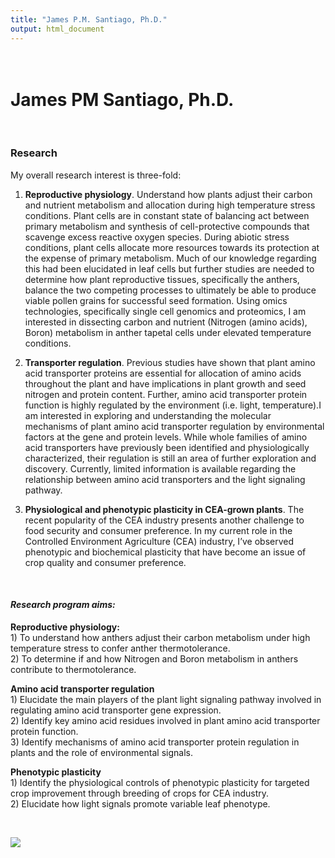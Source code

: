 ```yaml
---
title: "James P.M. Santiago, Ph.D."
output: html_document
---
```


<style type="text/css">
.title {
  display: none;
}

#getting-started img {
  margin-right: 100px;
}

</style>

<div class="row" style="padding-top: 20px;">
<div class="col-sm-50">

# **James PM Santiago, Ph.D.** 

<br>

### **Research**
My overall research interest is three-fold:

1) **Reproductive physiology**. Understand how plants adjust their carbon and nutrient metabolism and allocation during high temperature stress conditions. Plant cells are in constant state of balancing act between primary metabolism and synthesis of cell-protective compounds that scavenge excess reactive oxygen species. During abiotic stress conditions, plant cells allocate more resources towards its protection at the expense of primary metabolism. Much of our knowledge regarding this had been elucidated in leaf cells but further studies are needed to determine how plant reproductive tissues, specifically the anthers, balance the two competing processes to ultimately be able to produce viable pollen grains for successful seed formation. Using omics technologies, specifically single cell genomics and proteomics, I am interested in dissecting carbon and nutrient (Nitrogen (amino acids), Boron) metabolism in anther tapetal cells under elevated temperature conditions.

2) **Transporter regulation**. Previous studies have shown that plant amino acid transporter proteins are essential for allocation of amino acids throughout the plant and have implications in plant growth and seed nitrogen and protein content. Further, amino acid transporter protein function is highly regulated by the environment (i.e. light, temperature).I am interested in exploring and understanding the molecular mechanisms of plant amino acid transporter regulation by environmental factors at the gene and protein levels. While whole families of amino acid transporters have previously been identified and physiologically characterized, their regulation is still an area of further exploration and discovery. Currently, limited information is available regarding the relationship between amino acid transporters and the light signaling pathway.

3) **Physiological and phenotypic plasticity in CEA-grown plants**. The recent popularity of the CEA industry presents another challenge to food security and consumer preference. In my current role in the Controlled Environment Agriculture (CEA) industry, I've observed phenotypic and biochemical plasticity that have become an issue of crop quality and consumer preference.

<br>

#### *Research program aims:*
**Reproductive physiology:**<br>
1) To understand how anthers adjust their carbon metabolism under high temperature stress to confer anther thermotolerance. <br>
2) To determine if and how Nitrogen and Boron metabolism in anthers contribute to thermotolerance.

**Amino acid transporter regulation** <br>
1) Elucidate the main players of the plant light signaling pathway involved in regulating amino acid transporter gene expression. <br>
2) Identify key amino acid residues involved in plant amino acid transporter protein function. <br>
3) Identify mechanisms of amino acid transporter protein regulation in plants and the role of environmental signals. <br>

**Phenotypic plasticity** <br>
1) Identify the physiological controls of phenotypic plasticity for targeted crop improvement through breeding of crops for CEA industry. <br>
2) Elucidate how light signals promote variable leaf phenotype.


<br>

<div class="col-sm-8">


</center>

![](images/Banner.png)

</center>


</a>
</div>
